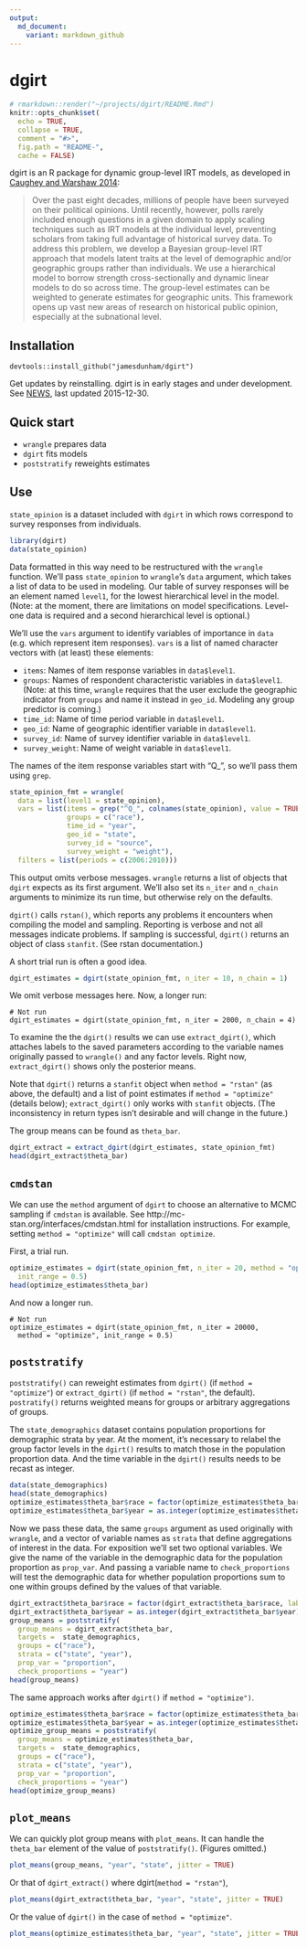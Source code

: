 ```yaml
---
output:
  md_document:
    variant: markdown_github
---
```

<!-- README.md is generated from README.Rmd. Please edit that file -->

# dgirt

```r
# rmarkdown::render("~/projects/dgirt/README.Rmd")
knitr::opts_chunk$set(
  echo = TRUE,
  collapse = TRUE,
  comment = "#>",
  fig.path = "README-",
  cache = FALSE)
```
dgirt is an R package for dynamic group-level IRT models, as developed in [Caughey and Warshaw
2014](http://pan.oxfordjournals.org/content/early/2015/02/04/pan.mpu021.full.pdf+html):

> Over the past eight decades, millions of people have been surveyed on their political opinions. Until recently,
> however, polls rarely included enough questions in a given domain to apply scaling techniques such as IRT
> models at the individual level, preventing scholars from taking full advantage of historical survey data. To
> address this problem, we develop a Bayesian group-level IRT approach that models latent traits at the level
> of demographic and/or geographic groups rather than individuals. We use a hierarchical model to borrow
> strength cross-sectionally and dynamic linear models to do so across time. The group-level estimates can
> be weighted to generate estimates for geographic units. This framework opens up vast new areas of
> research on historical public opinion, especially at the subnational level.

## Installation

```
devtools::install_github("jamesdunham/dgirt")
```

Get updates by reinstalling. dgirt is in early stages and under development.
See [NEWS](NEWS.md), last updated 2015-12-30.

## Quick start

  * `wrangle` prepares data
  * `dgirt` fits models
  * `poststratify` reweights estimates

## Use

`state_opinion` is a dataset included with `dgirt` in which rows correspond to survey
responses from individuals.

```r
library(dgirt)
data(state_opinion)
```

Data formatted in this way need to be restructured with the `wrangle` function.
We'll pass `state_opinion` to `wrangle`'s `data` argument, which takes a list of data
to be used in modeling. Our table of survey responses will be an element named
`level1`, for the lowest hierarchical level in the model. (Note: at the moment,
there are limitations on model specifications. Level-one data is required and a
second hierarchical level is optional.)

We'll use the `vars` argument to identify variables of importance in `data`
(e.g. which represent item responses). `vars` is a list of named character
vectors with (at least) these elements:

  * `items`: Names of item response variables in `data$level1`.
  * `groups`: Names of respondent characteristic variables in `data$level1`.
     (Note: at this time, `wrangle` requires that the user exclude the
     geographic indicator from `groups` and name it instead in `geo_id`.
     Modeling any group predictor is coming.)
  * `time_id`: Name of time period variable in `data$level1`.
  * `geo_id`: Name of geographic identifier variable in `data$level1`.
  * `survey_id`: Name of survey identifier variable in `data$level1`.
  * `survey_weight`: Name of weight variable in `data$level1`.

The names of the item response variables start with "Q\_", so we'll
pass them using `grep`.

```r
state_opinion_fmt = wrangle(
  data = list(level1 = state_opinion),
  vars = list(items = grep("^Q_", colnames(state_opinion), value = TRUE),
              groups = c("race"),
              time_id = "year",
              geo_id = "state",
              survey_id = "source",
              survey_weight = "weight"),
  filters = list(periods = c(2006:2010)))
```

This output omits verbose messages. `wrangle` returns a list of objects that
`dgirt` expects as its first argument.  We'll also set its `n_iter` and
`n_chain` arguments to minimize its run time, but otherwise rely on the
defaults.

`dgirt()` calls `rstan()`, which reports any problems it encounters when
compiling the model and sampling. Reporting is verbose and not all messages
indicate problems. If sampling is successful, `dgirt()` returns an object of
class `stanfit`. (See rstan documentation.)

A short trial run is often a good idea.

```r
dgirt_estimates = dgirt(state_opinion_fmt, n_iter = 10, n_chain = 1)
```

We omit verbose messages here. Now, a longer run:

```
# Not run
dgirt_estimates = dgirt(state_opinion_fmt, n_iter = 2000, n_chain = 4)
```

To examine the the `dgirt()` results we can use `extract_dgirt()`, which
attaches labels to the saved parameters according to the variable names
originally passed to `wrangle()` and any factor levels. Right now,
`extract_dgirt()` shows only the posterior means.

Note that `dgirt()` returns a `stanfit` object when `method = "rstan"` (as
above, the default) and a list of point estimates if `method = "optimize"`
(details below); `extract_dgirt()` only works with `stanfit` objects. (The
inconsistency in return types isn't desirable and will change in the future.)

The group means can be found as `theta_bar`.

```r
dgirt_extract = extract_dgirt(dgirt_estimates, state_opinion_fmt)
head(dgirt_extract$theta_bar)
```

## `cmdstan`

We can use the `method` argument of `dgirt` to choose an alternative to MCMC
sampling if `cmdstan` is available. See
http://mc-stan.org/interfaces/cmdstan.html for installation instructions. For
example, setting `method = "optimize"` will call `cmdstan optimize`.

First, a trial run.

```r
optimize_estimates = dgirt(state_opinion_fmt, n_iter = 20, method = "optimize",
  init_range = 0.5)
head(optimize_estimates$theta_bar)
```

And now a longer run.

```
# Not run
optimize_estimates = dgirt(state_opinion_fmt, n_iter = 20000,
  method = "optimize", init_range = 0.5)
```

## `poststratify`

`poststratify()` can reweight estimates from `dgirt()` (if `method =
"optimize"`) or `extract_dgirt()` (if `method = "rstan"`, the default).
`postratify()` returns weighted means for groups or arbitrary aggregations of
groups.

The `state_demographics` dataset contains population proportions for
demographic strata by year. At the moment, it's necessary to relabel the group
factor levels in the `dgirt()` results to match those in the population
proportion data. And the time variable in the `dgirt()` results needs to be
recast as integer.

```r
data(state_demographics)
head(state_demographics)
optimize_estimates$theta_bar$race = factor(optimize_estimates$theta_bar$race, labels = c("White or Hispanic", "Black", "Other"))
optimize_estimates$theta_bar$year = as.integer(optimize_estimates$theta_bar$year)
```

Now we pass these data, the same `groups` argument as used originally with
`wrangle`, and a vector of variable names as `strata` that define aggregations
of interest in the data. For exposition we'll set two optional variables. We
give the name of the variable in the demographic data for the population
proportion as `prop_var`. And passing a variable name to `check_proportions`
will test the demographic data for whether population proportions sum to one
within groups defined by the values of that variable.

```r
dgirt_extract$theta_bar$race = factor(dgirt_extract$theta_bar$race, labels = c("White or Hispanic", "Black", "Other"))
dgirt_extract$theta_bar$year = as.integer(dgirt_extract$theta_bar$year)
group_means = poststratify(
  group_means = dgirt_extract$theta_bar,
  targets =  state_demographics,
  groups = c("race"),
  strata = c("state", "year"),
  prop_var = "proportion",
  check_proportions = "year")
head(group_means)
```

The same approach works after `dgirt()` if `method = "optimize")`.

```r
optimize_estimates$theta_bar$race = factor(optimize_estimates$theta_bar$race, labels = c("White or Hispanic", "Black", "Other"))
optimize_estimates$theta_bar$year = as.integer(optimize_estimates$theta_bar$year)
optimize_group_means = poststratify(
  group_means = optimize_estimates$theta_bar,
  targets =  state_demographics,
  groups = c("race"),
  strata = c("state", "year"),
  prop_var = "proportion",
  check_proportions = "year")
head(optimize_group_means)
```

## `plot_means`

We can quickly plot group means with `plot_means`. It can handle the `theta_bar`
element of the value of `poststratify()`. (Figures omitted.)

```r
plot_means(group_means, "year", "state", jitter = TRUE)
```

Or that of `dgirt_extract()` where dgirt(`method = "rstan"`),

```r
plot_means(dgirt_extract$theta_bar, "year", "state", jitter = TRUE)
```

Or the value of `dgirt()` in the case of `method = "optimize"`.

```r
plot_means(optimize_estimates$theta_bar, "year", "state", jitter = TRUE)
```
